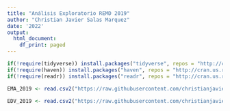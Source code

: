 ```yaml
---
title: "Análisis Exploratorio REMD 2019"
author: "Christian Javier Salas Marquez"
date: '2022'
output:
  html_document:
    df_print: paged
---
```


```r
if(!require(tidyverse)) install.packages("tidyverse", repos = "http://cran.us.r-project.org")
if(!require(haven)) install.packages("haven", repos = "http://cran.us.r-project.org")
if(!require(readr)) install.packages("readr", repos = "http://cran.us.r-project.org")
```


```r
EMA_2019 <- read.csv2("https://raw.githubusercontent.com/christianjaviersalasmarquez/LIDE_ESPOL_Christian_Salas/main/Articulo3_LIDE/REMD_2019/EMA_2019.csv")

EDV_2019 <- read.csv2("https://raw.githubusercontent.com/christianjaviersalasmarquez/LIDE_ESPOL_Christian_Salas/main/Articulo3_LIDE/REMD_2019/EDV_2019.csv")
```














